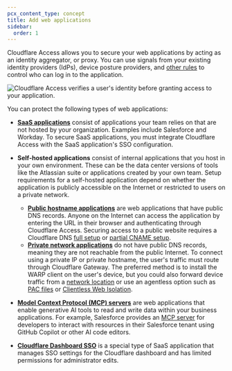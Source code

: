 ```yaml
---
pcx_content_type: concept
title: Add web applications
sidebar:
  order: 1
---
```



Cloudflare Access allows you to secure your web applications by acting as an identity aggregator, or proxy. You can use signals from your existing identity providers (IdPs), device posture providers, and [other rules](/cloudflare-one/policies/access/#selectors) to control who can log in to the application.

![Cloudflare Access verifies a user's identity before granting access to your application.](~/assets/images/cloudflare-one/applications/diagram-saas.jpg)

You can protect the following types of web applications:

- [**SaaS applications**](/cloudflare-one/applications/configure-apps/saas-apps/) consist of applications your team relies on that are not hosted by your organization. Examples include Salesforce and Workday. To secure SaaS applications, you must integrate Cloudflare Access with the SaaS application's SSO configuration.

- **Self-hosted applications** consist of internal applications that you host in your own environment. These can be the data center versions of tools like the Atlassian suite or applications created by your own team. Setup requirements for a self-hosted application depend on whether the application is publicly accessible on the Internet or restricted to users on a private network.

  - [**Public hostname applications**](/cloudflare-one/applications/configure-apps/self-hosted-public-app/) are web applications that have public DNS records. Anyone on the Internet can access the application by entering the URL in their browser and authenticating through Cloudflare Access. Securing access to a public website requires a Cloudflare DNS [full setup](/dns/zone-setups/full-setup/) or [partial CNAME setup](/dns/zone-setups/partial-setup/).
  - [**Private network applications**](/cloudflare-one/applications/non-http/self-hosted-private-app/) do not have public DNS records, meaning they are not reachable from the public Internet. To connect using a private IP or private hostname, the user's traffic must route through Cloudflare Gateway. The preferred method is to install the WARP client on the user's device, but you could also forward device traffic from a [network location](/magic-wan/) or use an agentless option such as [PAC files](/cloudflare-one/connections/connect-devices/agentless/pac-files/) or [Clientless Web Isolation](/cloudflare-one/policies/browser-isolation/setup/clientless-browser-isolation/).

- [**Model Context Protocol (MCP) servers**](/cloudflare-one/applications/configure-apps/mcp-servers/) are web applications that enable generative AI tools to read and write data within your business applications. For example, Salesforce provides an [MCP server](https://github.com/salesforcecli/mcp) for developers to interact with resources in their Salesforce tenant using GitHub Copilot or other AI code editors.

- [**Cloudflare Dashboard SSO**](/cloudflare-one/applications/configure-apps/dash-sso-apps/) is a special type of SaaS application that manages SSO settings for the Cloudflare dashboard and has limited permissions for administrator edits.
